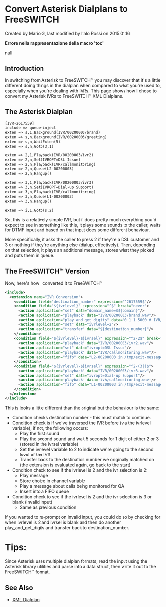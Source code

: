 
# Convert Asterisk Dialplans to FreeSWITCH 

 Created by  Mario G, last modified by  Italo Rossi on 2015.01.16

**Errore nella rappresentazione della macro 'toc'**

null

## Introduction

In switching from Asterisk to FreeSWITCH™ you may discover that it's a little different doing things in the dialplan when compared to what you're used to, especially when you're dealing with IVRs. This page shows how I chose to convert my Asterisk IVRs to FreeSWITCH™ XML Dialplans.

## The Asterisk Dialplan

```xml
[IVR-2617559]
include => queue-inject
exten => s,1,Background(IVR/00200003/brand)
exten => s,n,Background(IVR/00200003/greeting)
exten => s,n,WaitExten(5)
exten => s,n,Goto(3,1)

exten => 2,1,Playback(IVR/00200003/ivr2)
exten => 2,n,Set(IVROPT=DSL Issue)
exten => 2,n,Playback(IVR/callmonitoring)
exten => 2,n,Queue(L2-00200003)
exten => 2,n,Hangup()

exten => 3,1,Playback(IVR/00200003/ivr3)
exten => 3,n,Set(IVROPT=Dial-up Support)
exten => 3,n,Playback(IVR/callmonitoring)
exten => 3,n,Queue(L1-00200003)
exten => 3,n,Hangup()

exten => i,1,Goto(s,2)
```

So, this is a relatively simple IVR, but it does pretty much everything you'd expect to see in something like this, it plays some sounds to the caller, waits for DTMF input and based on that input does some different behaviour.

More specifically, it asks the caller to press 2 if they're a DSL customer and 3 or nothing if they're anything else (dialup, effectively). Then, depending on that selection, it plays an additional message, stores what they picked and puts them in queue.

## The FreeSWITCH™ Version

Now, here's how I converted it to FreeSWITCH™

```xml
<include>
  <extension name="IVR Conversion">
    <condition field="destination_number" expression="^2617559$"/>
    <condition field="${ivrlevel}" expression="^$" break="never">
      <action application="set" data="domain_name=$${domain}"/>
      <action application="playback" data="IVR/00200003/brand.wav"/>
      <action application="play_and_get_digits" data="0 1 1 5000 # IVR/00200003/greeting.wav /invalid.wav ivrsel (2|3)"/>
      <action application="set" data="ivrlevel=2"/>
      <action application="transfer" data="${destination_number}"/>
    </condition>
    <condition field="${ivrlevel}-${ivrsel}" expression="^2-2$" break="never">
      <action application="playback" data="IVR/00200003/ivr2.wav"/>
      <action application="set" data="ivropt=DSL Issue"/>
      <action application="playback" data="IVR/callmonitoring.wav"/>
      <action application="fifo" data="L2-00200003 in /tmp/exit-message.wav /tmp/music-on-hold.wav"/>
    </condition>
    <condition field="${ivrlevel}-${ivrsel}" expression="^2-(3|)$">
      <action application="playback" data="IVR/00200003/ivr3.wav"/>
      <action application="set" data="ivropt=Dial-up Support"/>
      <action application="playback" data="IVR/callmonitoring.wav"/>
      <action application="fifo" data="L1-00200003 in /tmp/exit-message.wav /tmp/music-on-hold.wav"/>
    </condition>
  </extension>
</include>
```

This is looks a little different than the original but the behaviour is the same:

* Condition checks destination number - this must match to continue.
* Condition check is if we've traversed the IVR before (via the ivrlevel variable), if not, the following occurs:  
   * Play the first sound  
   * Play the second sound and wait 5 seconds for 1 digit of either 2 or 3 (stored in the ivrsel variable)  
   * Set the ivrlevel variable to 2 to indicate we're going to the second level of the IVR  
   * Transfer back to the destination number we originally matched on (the extension is evaluated again, go back to the start)
* Condition check to see if the ivrlevel is 2 and the ivr selection is 2:  
   * Play message  
   * Store choice in channel variable  
   * Play a message about calls being monitored for QA  
   * Insert into a FIFO queue
* Condition check to see if the ivrlevel is 2 and the ivr selection is 3 or blank (invalid input)  
   * Same as previous condition

If you wanted to re-prompt on invalid input, you could do so by checking for when ivrlevel is 2 and ivrsel is blank and then do another play\_and\_get\_digits and transfer back to destination\_number.

# Tips:

Since Asterisk uses multiple dialplan formats, read the input using the Asterisk library utilities and parse into a data struct, then write it out to the FreeSWITCH™ format.

##   

## See Also

* [XML Dialplan](../../../../Dialplan/XML-Dialplan/index.mdx#why)


